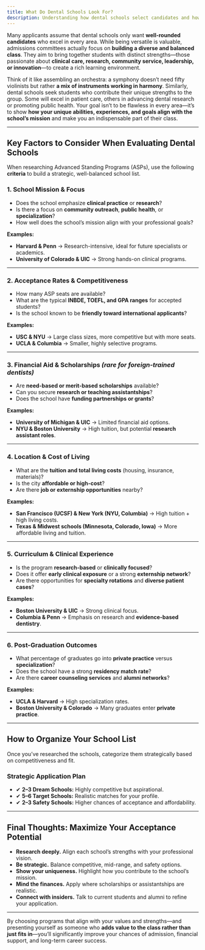 ```yaml
---
title: What Do Dental Schools Look For?
description: Understanding how dental schools select candidates and how to align your application with their mission
---
```


Many applicants assume that dental schools only want **well-rounded candidates**
who excel in every area. While being versatile is valuable, admissions
committees actually focus on **building a diverse and balanced class**. They aim
to bring together students with distinct strengths—those passionate about
**clinical care, research, community service, leadership, or innovation**—to
create a rich learning environment.

Think of it like assembling an orchestra: a symphony doesn’t need fifty
violinists but rather **a mix of instruments working in harmony**. Similarly,
dental schools seek students who contribute their unique strengths to the group.
Some will excel in patient care, others in advancing dental research or
promoting public health. Your goal isn’t to be flawless in every area—it’s to
show **how your unique abilities, experiences, and goals align with the school’s
mission** and make you an indispensable part of their class.

---

## Key Factors to Consider When Evaluating Dental Schools

When researching Advanced Standing Programs (ASPs), use the following **criteria** to build a strategic, well-balanced school list.

### 1. School Mission & Focus

- Does the school emphasize **clinical practice** or **research**?
- Is there a focus on **community outreach**, **public health**, or **specialization**?
- How well does the school’s mission align with your professional goals?

**Examples:**

- **Harvard & Penn** → Research-intensive, ideal for future specialists or academics.
- **University of Colorado & UIC** → Strong hands-on clinical programs.

---

### 2. Acceptance Rates & Competitiveness

- How many ASP seats are available?
- What are the typical **INBDE, TOEFL, and GPA ranges** for accepted students?
- Is the school known to be **friendly toward international applicants**?

**Examples:**

- **USC & NYU** → Large class sizes, more competitive but with more seats.
- **UCLA & Columbia** → Smaller, highly selective programs.

---

### 3. Financial Aid & Scholarships _(rare for foreign-trained dentists)_

- Are **need-based or merit-based scholarships** available?
- Can you secure **research or teaching assistantships**?
- Does the school have **funding partnerships or grants**?

**Examples:**

- **University of Michigan & UIC** → Limited financial aid options.
- **NYU & Boston University** → High tuition, but potential **research assistant roles**.

---

### 4. Location & Cost of Living

- What are the **tuition and total living costs** (housing, insurance, materials)?
- Is the city **affordable or high-cost**?
- Are there **job or externship opportunities** nearby?

**Examples:**

- **San Francisco (UCSF) & New York (NYU, Columbia)** → High tuition + high living costs.
- **Texas & Midwest schools (Minnesota, Colorado, Iowa)** → More affordable living and tuition.

---

### 5. Curriculum & Clinical Experience

- Is the program **research-based** or **clinically focused**?
- Does it offer **early clinical exposure** or a strong **externship network**?
- Are there opportunities for **specialty rotations** and **diverse patient cases**?

**Examples:**

- **Boston University & UIC** → Strong clinical focus.
- **Columbia & Penn** → Emphasis on research and **evidence-based dentistry**.

---

### 6. Post-Graduation Outcomes

- What percentage of graduates go into **private practice** versus **specialization**?
- Does the school have a strong **residency match rate**?
- Are there **career counseling services** and **alumni networks**?

**Examples:**

- **UCLA & Harvard** → High specialization rates.
- **Boston University & Colorado** → Many graduates enter **private practice**.

---

## How to Organize Your School List

Once you’ve researched the schools, categorize them strategically based on competitiveness and fit.

### Strategic Application Plan

- ✔ **2–3 Dream Schools:** Highly competitive but aspirational.
- ✔ **5–6 Target Schools:** Realistic matches for your profile.
- ✔ **2–3 Safety Schools:** Higher chances of acceptance and affordability.

---

## Final Thoughts: Maximize Your Acceptance Potential

- **Research deeply.** Align each school’s strengths with your professional vision.
- **Be strategic.** Balance competitive, mid-range, and safety options.
- **Show your uniqueness.** Highlight how you contribute to the school’s mission.
- **Mind the finances.** Apply where scholarships or assistantships are realistic.
- **Connect with insiders.** Talk to current students and alumni to refine your application.

---

By choosing programs that align with your values and strengths—and presenting
yourself as someone who **adds value to the class rather than just fits
in**—you’ll significantly improve your chances of admission, financial support,
and long-term career success.

